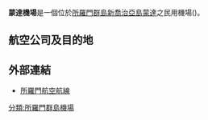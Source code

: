 {{Airport infobox
| box-width        = 30%
| airport_name     = 蒙達機場<br>Munda Airport
| type             = 民用
| city             = [[所羅門群島|所羅門群島]][[新喬治亞島|新喬治亞島]][[蒙達|蒙達]]
| IATA         = MUA
| ICAO         = AGGM
| elevation        = 10英尺，3[[米|米]]
| coordinates  = {{Coord|08|19|40.69|S|157|15|47.13|E|type:airport}}
| runway1_heading  = 07/25
| runway1_feet     = 4,593
| runway1_meter    = 1,400
| runway1_surface  = [[柏油|柏油]]
| footnotes    = 來源：世界航空資料 [http://worldaerodata.com/wad.cgi?id=BP69172]
}}
'''蒙達機場'''是一個位於[[所羅門群島|所羅門群島]][[新喬治亞島|新喬治亞島]][[蒙達|蒙達]]之民用機場({{airport codes|MUA|AGGM}})。

==航空公司及目的地==
{{Airport-dest-list
|所羅門航空|霍尼亞拉、加托基
}}

==外部連結==
*[https://web.archive.org/web/20070127174833/http://www.solomonairlines.com.au/domesticroutemap.htm 所羅門航空航線]
{{airport-stub}}
[[分類:所羅門群島機場|分類:所羅門群島機場]]
